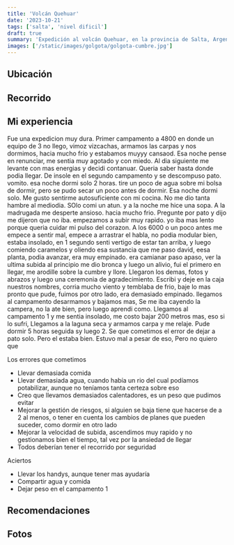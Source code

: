 ```yaml
---
title: 'Volcán Quehuar'
date: '2023-10-21'
tags: ['salta', 'nivel dificil']
draft: true
summary: 'Expedición al volcán Quehuar, en la provincia de Salta, Argentina'
images: ['/static/images/golgota/golgota-cumbre.jpg']
---
```


## Ubicación



## Recorrido



## Mi experiencia
Fue una expedicion muy dura. Primer campamento a 4800 en donde un equipo de 3 no llego, vimoz vizcachas, armamos las carpas y nos dormimos, hacia mucho frio y estabamos muyyy cansaod. Esa noche pense en renunciar, me sentia muy agotado y con miedo. Al dia siguiente me levante con mas energias y decidi contanuar. Queria saber hasta donde podia llegar. De insole en el segundo campamento y se descompuso pato. vomito. esa noche dormi solo 2 horas. tire un poco de agua sobre mi bolsa de dormir, pero se pudo secar un poco antes de dormir. Esa noche dormi solo. Me gusto sentirme autosuficiente con mi cocina. No me dio tanta hambre al mediodia. SOlo comi un atun. y a la noche me hice una sopa. A la madrugada me desperte ansioso. hacia mucho frio. Pregunte por pato y dijo me dijeron que no iba. empezamos a subir muy rapido. yo iba mas lento porque queria cuidar mi pulso del corazon. A los 6000 o un poco antes me empece a sentir mal, empece a arrastrar el habla, no podia modular bien, estaba insolado, en 1 segundo senti vertigo de estar tan arriba, y luego comiendo caramelos y oliendo esa sustancia que me paso david, eesa planta, podia avanzar, era muy empinado. era camianar paso apaso, ver la ultima subida al principio me dio bronca y luego un alivio, fui el primero en llegar, me arodille sobre la cumbre y llore. Llegaron los demas, fotos y abrazos y luego una ceremonia de agradecimiento. Escribi y deje en la caja nuestros nombres, corria mucho viento y temblaba de frio, baje lo mas pronto que pude, fuimos por otro lado, era demasiado empinado. llegamos al campamento desarmamos y bajamos mas, Se me iba cayendo la campera, no la ate bien, pero luego aprendi como. Llegamos al campamento 1 y me sentia insolado, me costo bajar 200 metros mas, eso si lo sufri, Llegamos a la laguna seca y armamos carpa y me relaje. Pude dormir 5 horas seguida sy luego 2. Se que cometimos el error de dejar a pato solo. Pero el estaba bien. Estuvo mal a pesar de eso, Pero no quiero que 

Los errores que cometimos

- Llevar demasiada comida
- Llevar demasiada agua, cuando había un rio del cual podíamos potabilizar, aunque no teníamos tanta certeza sobre eso
- Creo que llevamos demasiados calentadores, es un peso que pudimos evitar
- Mejorar la gestión de riesgos, si alguien se baja tiene que hacerse de a 2 al menos, o tener en cuenta los cambios de planes que pueden suceder, como dormir en otro lado
- Mejorar la velocidad de subida, ascendimos muy rapido y no gestionamos bien el tiempo, tal vez por la ansiedad de llegar
- Todos deberían tener el recorrido por seguridad

Aciertos

- Llevar los handys, aunque tener mas ayudaría
- Compartir agua y comida
- Dejar peso en el campamento 1


## Recomendaciones



## Fotos


